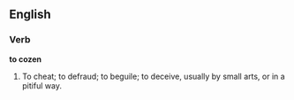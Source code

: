 ==English==

===Verb===

'''to cozen'''

#To cheat; to defraud; to beguile; to deceive, usually by small arts, or in a pitiful way.